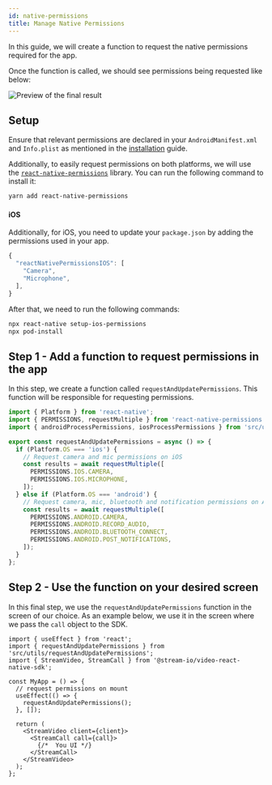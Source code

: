 ```yaml
---
id: native-permissions
title: Manage Native Permissions
---
```


In this guide, we will create a function to request the native permissions required for the app.

Once the function is called, we should see permissions being requested like below:

![Preview of the final result](../assets/03-core/08-native-permissions/permissions.png)

## Setup

Ensure that relevant permissions are declared in your `AndroidManifest.xml` and `Info.plist` as mentioned in the [installation](../setup/installation/) guide. 

Additionally, to easily request permissions on both platforms, we will use the [`react-native-permissions`](https://github.com/zoontek/react-native-permissions) library. You can run the following command to install it:

```bash title=Terminal
yarn add react-native-permissions
```

#### iOS

Additionally, for iOS, you need to update your `package.json` by adding the permissions used in your app.

```js title=package.json
{
  "reactNativePermissionsIOS": [
    "Camera",
    "Microphone",
  ],
}
```

After that, we need to run the following commands:

```bash title=Terminal
npx react-native setup-ios-permissions
npx pod-install
```

## Step 1 - Add a function to request permissions in the app

In this step, we create a function called `requestAndUpdatePermissions`. This function will be responsible for requesting permissions.

```ts title=src/utils/requestAndUpdatePermissions.ts
import { Platform } from 'react-native';
import { PERMISSIONS, requestMultiple } from 'react-native-permissions';
import { androidProcessPermissions, iosProcessPermissions } from 'src/utils/updatePermissions';

export const requestAndUpdatePermissions = async () => {
  if (Platform.OS === 'ios') {
    // Request camera and mic permissions on iOS
    const results = await requestMultiple([
      PERMISSIONS.IOS.CAMERA,
      PERMISSIONS.IOS.MICROPHONE,
    ]);
  } else if (Platform.OS === 'android') {
    // Request camera, mic, bluetooth and notification permissions on Android
    const results = await requestMultiple([
      PERMISSIONS.ANDROID.CAMERA,
      PERMISSIONS.ANDROID.RECORD_AUDIO,
      PERMISSIONS.ANDROID.BLUETOOTH_CONNECT,
      PERMISSIONS.ANDROID.POST_NOTIFICATIONS,
    ]);
  }
};
```

## Step 2 - Use the function on your desired screen

In this final step, we use the `requestAndUpdatePermissions` function in the screen of our choice. As an example below, we use it in the screen where we pass the `call` object to the SDK.

```tsx
import { useEffect } from 'react';
import { requestAndUpdatePermissions } from 'src/utils/requestAndUpdatePermissions';
import { StreamVideo, StreamCall } from '@stream-io/video-react-native-sdk';

const MyApp = () => {
  // request permissions on mount
  useEffect(() => {
    requestAndUpdatePermissions();
  }, []);

  return (
    <StreamVideo client={client}>
      <StreamCall call={call}>
        {/*  You UI */}
      </StreamCall>
    </StreamVideo>
  );
};
```
